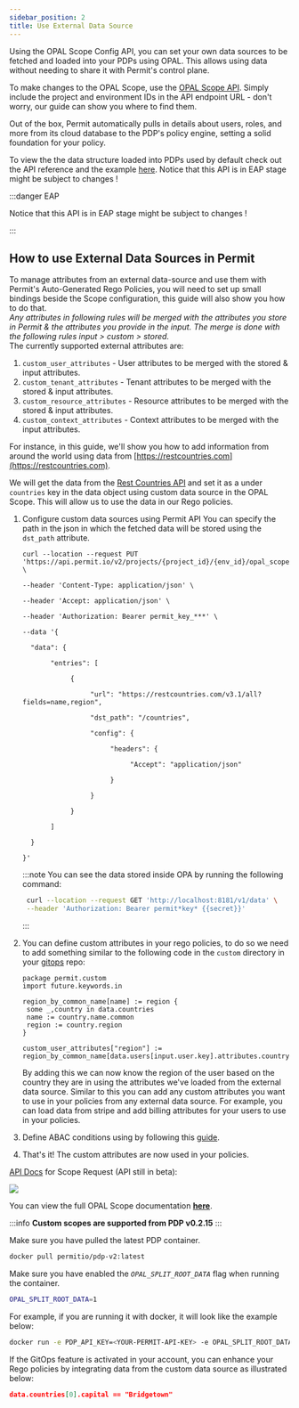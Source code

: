 ```yaml
---
sidebar_position: 2
title: Use External Data Source
---
```


Using the OPAL Scope Config API, you can set your own data sources to be fetched and loaded into your PDPs using OPAL.
This allows using data without needing to share it with Permit's control plane.

To make changes to the OPAL Scope, use the
[OPAL Scope API](https://api.permit.io/v2/redoc#tag/Scope-Configurations). Simply include the
project and environment IDs in the API endpoint URL - don't worry, our guide can show you where to find them.

Out of the box, Permit automatically pulls in details about users, roles, and more from its cloud database to the PDP's policy engine,
setting a solid foundation for your policy.<br />

To view the the data structure loaded into PDPs used by default check out the API reference and the example [here](<https://api.permit.io/v2/redoc#tag/OPAL-Data-(-EAP-)>).
Notice that this API is in EAP stage might be subject to changes !

:::danger EAP

Notice that this API is in EAP stage might be subject to changes !

:::

## How to use External Data Sources in Permit

To manage attributes from an external data-source and use them with Permit's Auto-Generated Rego Policies, you will need
to set up small bindings beside the Scope configuration, this guide will also show you how to do that.<br/>
_Any attributes in following rules will be merged with the attributes you store in Permit & the attributes you provide in the input._
_The merge is done with the following rules input > custom > stored._<br/>
The currently supported external attributes are:<br/>

1. `custom_user_attributes` - User attributes to be merged with the stored & input attributes.
2. `custom_tenant_attributes` - Tenant attributes to be merged with the stored & input attributes.
3. `custom_resource_attributes` - Resource attributes to be merged with the stored & input attributes.
4. `custom_context_attributes` - Context attributes to be merged with the input attributes.

For instance, in this guide, we'll show you how to add information from around the world using data
from [https://restcountries.com](https://restcountries.com).

We will get the data from the [Rest Countries API](https://restcountries.com) and set it as a
under `countries` key in the data object using custom data source in the OPAL Scope.
This will allow us to use the data in our Rego policies.

1. Configure custom data sources using Permit API
   You can specify the path in the json in which the fetched data will be stored using the `dst_path` attribute.

   ```
   curl --location --request PUT 'https://api.permit.io/v2/projects/{project_id}/{env_id}/opal_scope' \

   --header 'Content-Type: application/json' \

   --header 'Accept: application/json' \

   --header 'Authorization: Bearer permit_key_***' \

   --data '{

     "data": {

          "entries": [

               {

                    "url": "https://restcountries.com/v3.1/all?fields=name,region",

                    "dst_path": "/countries",

                    "config": {

                         "headers": {

                              "Accept": "application/json"

                         }

                    }

               }

          ]

     }

   }'
   ```

   :::note
   You can see the data stored inside OPA by running the following command:

   ```bash
    curl --location --request GET 'http://localhost:8181/v1/data' \
    --header 'Authorization: Bearer permit*key* {{secret}}'
   ```

   :::

2. You can define custom attributes in your rego policies,
   to do so we need to add something similar to the following code in the `custom` directory in your [gitops](/integrations/gitops/overview) repo:

   ```rego
   package permit.custom
   import future.keywords.in

   region_by_common_name[name] := region {
    some _,country in data.countries
    name := country.name.common
    region := country.region
   }

   custom_user_attributes["region"] := region_by_common_name[data.users[input.user.key].attributes.country]
   ```

   By adding this we can now know the region of the user based on the country they are in using the attributes we've loaded
   from the external data source.
   Similar to this you can add any custom attributes you want to use in your policies from any external data source.
   For example, you can load data from stripe and add billing attributes for your users to use in your policies.

3. Define ABAC conditions using by following this [guide](/how-to/build-policies/abac/building-abac-policy#step-3-defining-dynamic-role-user-set).
4. That's it! The custom attributes are now used in your policies.

[API Docs](https://api.permit.io/v2/redoc#tag/Scope-Configurations) for Scope Request (API still in beta):

![](/img/features/projects-and-env/scope-api.png)

You can view the full OPAL Scope documentation **[here](https://docs.opal.ac/getting-started/running-opal/run-opal-server/data-sources)**.

:::info
**Custom scopes are supported from PDP v0.2.15**
:::

Make sure you have pulled the latest PDP container.

```bash
docker pull permitio/pdp-v2:latest
```

Make sure you have enabled the _`OPAL_SPLIT_ROOT_DATA`_ flag when running the container.

```bash
OPAL_SPLIT_ROOT_DATA=1
```

For example, if you are running it with docker, it will look like the example below:

```bash
docker run -e PDP_API_KEY=<YOUR-PERMIT-API-KEY> -e OPAL_SPLIT_ROOT_DATA=1 permitio/pdp-v2:latest
```

If the GitOps feature is activated in your account, you can enhance your Rego policies by integrating data from the custom
data source as illustrated below:

```json
data.countries[0].capital == "Bridgetown"
```
